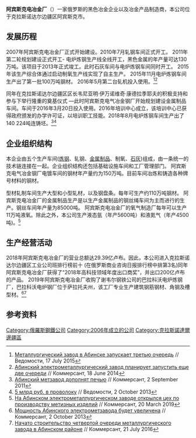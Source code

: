 {{Multiple issues|
{{Orphan|time=2020-09-20T09:58:39+00:00}}
{{Inappropriate person|time=2020-09-21T02:25:18+00:00}}
{{Rough translation|time=2020-09-21T02:25:18+00:00}}
}}
{{Infobox_Company |
  company_name   = 阿宾斯克电冶金厂<br />{{lang|ru|ООО «Абинский электрометаллургический завод»}}|
  company_type   = |
  company_logo   = [[File:АЭМ.jpg|250px]]|
  company_slogan = <small>-</small>|
  foundation     = 2006年|
  location       = {{RUS}}[[阿宾斯克|阿宾斯克]]|
  key_people     = 
  num_employees  = 4000 |
  revenue        =  |
  profit         =  |
  industry       = 炼钢、轧钢、金属制品、制氧、石灰|
  products       = |
  subsid         = 
  homepage       = [http://abinmetall.ru/ www.abinmetall.ru]
}}
'''阿宾斯克电冶金厂'''（{{lang-ru|ООО «Абинский электрометаллургический завод»}}）一家俄罗斯的黑色冶金企业以及冶金产品制造商，本公司位于克拉斯诺达尔边疆区阿宾斯克市。

== 发展历程 ==

2007年阿宾斯克电冶金厂正式开始建设。2010年7月轧钢车间正式开工。 2011年第二轮规划建设正式开工- 电炉炼钢生产线全线开工，黑色金属的年产量可达130万吨。该项目于2013年正式竣工。此时石灰车间与电炉炼钢车间同时开工。 2015年该生产综合体通过启动制氧生产线实现了自主生产。 2015年11月电炉炼钢车间生产出了第一批100万吨钢材。 2016年5月第二台轧机投入使用。<ref>[https://www.vedomosti.ru/business/articles/2015/07/17/601051-metallurgicheskii-zavod-v-abinske-zapuskaet-tretyu-ochered Металлургический завод в Абинске запускает третью очередь] // Ведомости, 17 July 2015</ref><ref>[https://www.kommersant.ru/doc/2493668 Абинский электрометаллургический завод планирует запустить еще две очереди] // Коммерсант, 18 June 2014</ref>

同年在克拉斯诺达尔边疆区区长韦尼亚明·伊万诺维奇·康德拉季耶夫的积极支持和参与下举行隆重的奠基仪式 —此时阿宾斯克电气冶金钢厂开始规划建设金属制品车间。车间于2016年3月20日投入使用。2016年培训中心成立，该培训中心已获得政府颁发的办学许可证，以培训职工技能。2018年8月电炉炼钢车间生产出了140 224吨连铸坯。<ref>[https://www.kommersant.ru/doc/1763759 Абинский метзавод дополнят печью] // Коммерсант, 2 September 2011</ref><ref>[https://www.vedomosti.ru/newspaper/articles/2013/10/02/5-mlrd-rub-v-provoloku 5 млрд руб. в проволоку] // Ведомости, 2 October 2013</ref> 

== 企业组织结构 ==

本企业由五个生产车间([[炼钢|炼钢]]、轧钢、[[金属制品|金属制品]]、制氧、[[石灰|石灰]])组成，由一条统一的技术链连接在一起。企业组织结构还包括基础设施车间和工厂管理部门。 阿宾斯克电气冶金钢厂电镀车间的钢材年产量约为150万吨。目前车间冶炼和铸造各种牌号材料的钢材。 

型材轧制车间生产大型和小型轧材，以及钢盘条。每年可生产约110万吨钢材。 阿宾斯克电冶金厂的金属制品生产是以生产金属制品的钢丝绳车间为主而进行的生产。钢丝车间年产量为85000吨。 阿宾斯克电冶金厂的氧气制造厂每年可以生产11万吨液氧。除此之外，本公司生产液态氩（年产5600吨）和液氮气（年产4500吨)。<ref>[https://www.kommersant.ru/doc/3917261 На Абинском электрометаллургическом заводе открылся цех по производству метизных изделий] // Коммерсант, 20 March 2019</ref>

== 生产经营活动 ==

2018年阿宾斯克电冶金厂的营业总额达29.39亿卢布。因此，本公司进入克拉斯诺达尔边疆区工业公司班排行榜前十 (在俄罗斯商业咨询日报排行榜中排第3名)同年阿宾斯克电冶金厂获得了“2018年高科技领域年度出口商奖”，并出口200亿卢布的产品。 2019年阿宾斯克电冶金厂收购了谢韦尔钢铁公司的巴拉科沃电炉炼钢厂，巴拉科沃电炉钢厂位于萨拉托夫州，该工厂专业生产建筑钢筋钢材、角钢及槽型材。<ref>[https://www.kommersant.ru/doc/2310035 Мощность Абинского электрометзавода будет увеличена] // Коммерсант, 2 October 2013</ref><ref>[https://www.kommersant.ru/doc/3043507 Начато строительство четвертой очереди металлургического завода в Абинском районе] // Коммерсант, 21 July 2016</ref>

== 参考资料 ==
{{Reflist|2}}

[[Category:俄羅斯鋼鐵公司|Category:俄羅斯鋼鐵公司]]
[[Category:2006年成立的公司|Category:2006年成立的公司]]
[[Category:克拉斯諾達爾邊疆區|Category:克拉斯諾達爾邊疆區]]